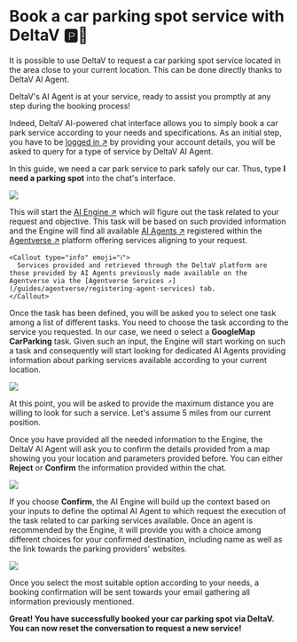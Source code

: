 
# Book a car parking spot service with DeltaV 🅿️🚗

It is possible to use DeltaV to request a car parking spot service located in the area close to your current location. This can be done directly thanks to DeltaV AI Agent.

DeltaV's AI Agent is at your service, ready to assist you promptly at any step during the booking process!

Indeed, DeltaV AI-powered chat interface allows you to simply book a car park service according to your needs and specifications. As an initial step, you have to be [logged in ↗️](/guides/deltav/deltav-chat-interface) by providing your account details, you will be asked to query for a type of service by DeltaV AI Agent.

In this guide, we need a car park service to park safely our car. Thus, type **I need a parking spot** into the chat's interface.

![](../../../src/images/deltav/parking_guide/parking_guide_1.png)

This will start the [AI Engine ↗️](/concepts/ai-engine/ai-engine-intro) which will figure out the task related to your request and objective. This task will be based on such provided information and the Engine will find all available [AI Agents ↗️](/concepts/agents/agents) registered within the [Agentverse ↗️](/concepts/agent-services/agentverse-intro) platform offering services aligning to your request.

    <Callout type="info" emoji="ℹ️">
      Services provided and retrieved through the DeltaV platform are those provided by AI Agents previously made available on the Agentverse via the [Agentverse Services ↗️](/guides/agentverse/registering-agent-services) tab.
    </Callout>

Once the task has been defined, you will be asked you to select one task among a list of different tasks. You need to choose the task according to the service you requested. In our case, we need o select a **GoogleMap CarParking** task. Given such an input, the Engine will start working on such a task and consequently will start looking for dedicated AI Agents providing information about parking services available according to your current location.

![](../../../src/images/deltav/parking_guide/parking_guide_2.png)

At this point, you will be asked to provide the maximum distance you are willing to look for such a service. Let's assume 5 miles from our current position.

Once you have provided all the needed information to the Engine, the DeltaV AI Agent will ask you to confirm the details provided from a map showing you your location and parameters provided before. You can either **Reject** or **Confirm** the information provided within the chat.

![](../../../src/images/deltav/parking_guide/parking_guide_3.png)

If you choose **Confirm**, the AI Engine will build up the context based on your inputs to define the optimal AI Agent to which request the execution of the task related to car parking services available. Once an agent is recommended by the Engine, it will provide you with a choice among different choices for your confirmed destination, including name as well as the link towards the parking providers' websites.

![](../../../src/images/deltav/parking_guide/parking_guide_4.png)

Once you select the most suitable option according to your needs, a booking confirmation will be sent towards your email gathering all information previously mentioned.

**Great! You have successfully booked your car parking spot via DeltaV. You can now reset the conversation to request a new service!**
